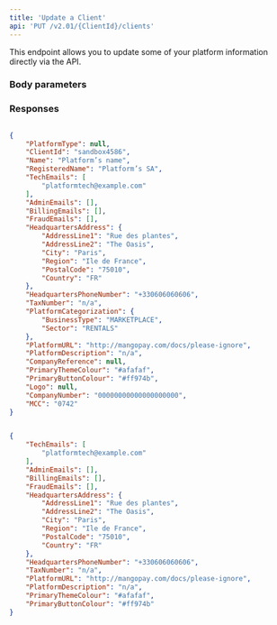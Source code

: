 ```yaml
---
title: 'Update a Client'  
api: 'PUT /v2.01/{ClientId}/clients'  
---
```


  

This endpoint allows you to update some of your platform information directly via the API.   

### Body parameters  

<TechEmails />  

<AdminEmails />  

<BillingEmails />  

<FraudEmails />  

<HeadquartersAddress1 />  

<HeadquartersPhoneNumber />  

<TaxNumber />  

<PlatformURL />  

<PlatformDescription />  

<PrimaryThemeColour />  

<PrimaryButtonColour />  

### Responses  

<AccordionGroup><Accordion title="200 ">  

<PlatformTypeResponse />  

<ClientIdResponse />  

<Name3Response />  

<RegisteredNameResponse />  

<TechEmailsResponse />  

<AdminEmailsResponse />  

<BillingEmailsResponse />  

<FraudEmailsResponse />  

<HeadquartersAddress1Response />  

<HeadquartersPhoneNumberResponse />  

<TaxNumberResponse />  

<PlatformCategorizationResponse />  

<PlatformURLResponse />  

<PlatformDescriptionResponse />  

<CompanyReferenceResponse />  

<PrimaryThemeColourResponse />  

<PrimaryButtonColourResponse />  

<LogoResponse />  

<CompanyNumber2Response />  

<MCCResponse /></Accordion></AccordionGroup>  

<ResponseExample>  

```json 200   

{
    "PlatformType": null,
    "ClientId": "sandbox4586",
    "Name": "Platform’s name",
    "RegisteredName": "Platform’s SA",
    "TechEmails": [
        "platformtech@example.com"
    ],
    "AdminEmails": [],
    "BillingEmails": [],
    "FraudEmails": [],
    "HeadquartersAddress": {
        "AddressLine1": "Rue des plantes",
        "AddressLine2": "The Oasis",
        "City": "Paris",
        "Region": "Ile de France",
        "PostalCode": "75010",
        "Country": "FR"
    },
    "HeadquartersPhoneNumber": "+330606060606",
    "TaxNumber": "n/a",
    "PlatformCategorization": {
        "BusinessType": "MARKETPLACE",
        "Sector": "RENTALS"
    },
    "PlatformURL": "http://mangopay.com/docs/please-ignore",
    "PlatformDescription": "n/a",
    "CompanyReference": null,
    "PrimaryThemeColour": "#afafaf",
    "PrimaryButtonColour": "#ff974b",
    "Logo": null,
    "CompanyNumber": "00000000000000000000",
    "MCC": "0742"
}  

 ```  

</ResponseExample>  

<RequestExample>  
  
```json REST  

{
    "TechEmails": [
        "platformtech@example.com"
    ],
    "AdminEmails": [],
    "BillingEmails": [],
    "FraudEmails": [],
    "HeadquartersAddress": {
        "AddressLine1": "Rue des plantes",
        "AddressLine2": "The Oasis",
        "City": "Paris",
        "Region": "Ile de France",
        "PostalCode": "75010",
        "Country": "FR"
    },
    "HeadquartersPhoneNumber": "+330606060606",
    "TaxNumber": "n/a",
    "PlatformURL": "http://mangopay.com/docs/please-ignore",
    "PlatformDescription": "n/a",
    "PrimaryThemeColour": "#afafaf",
    "PrimaryButtonColour": "#ff974b"
}  
```  

  
</RequestExample>
